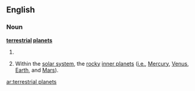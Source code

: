 ==English==

===Noun===
{{wikipedia|terrestrial_planet|terrestrial planets}}
'''[[terrestrial]] [[planet]]s'''

# {{planet}} {{plural of|terrestrial planet}}
# {{planet}} Within the [[solar system]], the [[rocky]] [[inner planet]]s ([[i.e.]], [[Mercury]], [[Venus]], [[Earth]], and [[Mars]]).

[[ar:terrestrial planets]]